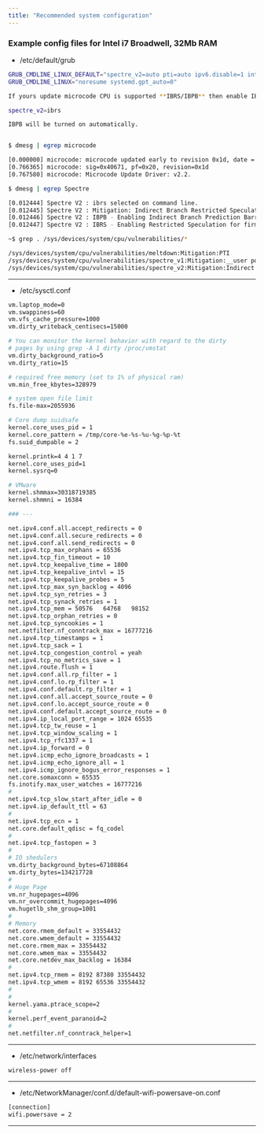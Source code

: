 ```yaml
---
title: "Recommended system configuration"
---
```




### Example config files for Intel i7 Broadwell, 32Mb RAM 

- /etc/default/grub

```bash
GRUB_CMDLINE_LINUX_DEFAULT="spectre_v2=auto pti=auto ipv6.disable=1 intremap=no_x2apic_optout acpi_osi=Linux acpi_backlight=vendor intel_iommu=on swiotlb=32768 apparmor=0"
GRUB_CMDLINE_LINUX="noresume systemd.gpt_auto=0"

If yours update microcode CPU is supported **IBRS/IBPB** then enable IBRS option:

spectre_v2=ibrs

IBPB will be turned on automatically.


$ dmesg | egrep microcode

[0.000000] microcode: microcode updated early to revision 0x1d, date = 2018-01-21
[0.766365] microcode: sig=0x40671, pf=0x20, revision=0x1d
[0.767580] microcode: Microcode Update Driver: v2.2.

$ dmesg | egrep Spectre

[0.012444] Spectre V2 : ibrs selected on command line.
[0.012445] Spectre V2 : Mitigation: Indirect Branch Restricted Speculation
[0.012446] Spectre V2 : IBPB - Enabling Indirect Branch Prediction Barrier
[0.012447] Spectre V2 : IBRS - Enabling Restricted Speculation for firmware calls

~$ grep . /sys/devices/system/cpu/vulnerabilities/*

/sys/devices/system/cpu/vulnerabilities/meltdown:Mitigation:PTI
/sys/devices/system/cpu/vulnerabilities/spectre_v1:Mitigation:__user pointer sanitization
/sys/devices/system/cpu/vulnerabilities/spectre_v2:Mitigation:Indirect Branch Restricted Speculation,IBPB

```

---

- /etc/sysctl.conf

```bash
vm.laptop_mode=0
vm.swappiness=60
vm.vfs_cache_pressure=1000
vm.dirty_writeback_centisecs=15000

# You can monitor the kernel behavior with regard to the dirty
# pages by using grep -A 1 dirty /proc/vmstat
vm.dirty_background_ratio=5
vm.dirty_ratio=15

# required free memory (set to 1% of physical ram)
vm.min_free_kbytes=328979

# system open file limit
fs.file-max=2055936

# Core dump suidsafe
kernel.core_uses_pid = 1
kernel.core_pattern = /tmp/core-%e-%s-%u-%g-%p-%t
fs.suid_dumpable = 2

kernel.printk=4 4 1 7
kernel.core_uses_pid=1
kernel.sysrq=0

# VMware
kernel.shmmax=30318719385
kernel.shmmni = 16384

### ---

net.ipv4.conf.all.accept_redirects = 0
net.ipv4.conf.all.secure_redirects = 0
net.ipv4.conf.all.send_redirects = 0
net.ipv4.tcp_max_orphans = 65536
net.ipv4.tcp_fin_timeout = 10
net.ipv4.tcp_keepalive_time = 1800
net.ipv4.tcp_keepalive_intvl = 15
net.ipv4.tcp_keepalive_probes = 5
net.ipv4.tcp_max_syn_backlog = 4096
net.ipv4.tcp_syn_retries = 3
net.ipv4.tcp_synack_retries = 1
net.ipv4.tcp_mem = 50576   64768   98152
net.ipv4.tcp_orphan_retries = 0
net.ipv4.tcp_syncookies = 1
net.netfilter.nf_conntrack_max = 16777216
net.ipv4.tcp_timestamps = 1
net.ipv4.tcp_sack = 1
net.ipv4.tcp_congestion_control = yeah
net.ipv4.tcp_no_metrics_save = 1
net.ipv4.route.flush = 1
net.ipv4.conf.all.rp_filter = 1
net.ipv4.conf.lo.rp_filter = 1
net.ipv4.conf.default.rp_filter = 1
net.ipv4.conf.all.accept_source_route = 0
net.ipv4.conf.lo.accept_source_route = 0
net.ipv4.conf.default.accept_source_route = 0
net.ipv4.ip_local_port_range = 1024 65535
net.ipv4.tcp_tw_reuse = 1
net.ipv4.tcp_window_scaling = 1
net.ipv4.tcp_rfc1337 = 1
net.ipv4.ip_forward = 0
net.ipv4.icmp_echo_ignore_broadcasts = 1
net.ipv4.icmp_echo_ignore_all = 1
net.ipv4.icmp_ignore_bogus_error_responses = 1
net.core.somaxconn = 65535
fs.inotify.max_user_watches = 16777216
#
net.ipv4.tcp_slow_start_after_idle = 0
net.ipv4.ip_default_ttl = 63
#
net.ipv4.tcp_ecn = 1
net.core.default_qdisc = fq_codel
#
net.ipv4.tcp_fastopen = 3
#
# IO shedulers
vm.dirty_background_bytes=67108864
vm.dirty_bytes=134217728
#
# Huge Page
vm.nr_hugepages=4096
vm.nr_overcommit_hugepages=4096
vm.hugetlb_shm_group=1001
#
# Memory
net.core.rmem_default = 33554432
net.core.wmem_default = 33554432
net.core.rmem_max = 33554432
net.core.wmem_max = 33554432
net.core.netdev_max_backlog = 16384
#
net.ipv4.tcp_rmem = 8192 87380 33554432
net.ipv4.tcp_wmem = 8192 65536 33554432
#
#
kernel.yama.ptrace_scope=2
#
kernel.perf_event_paranoid=2
#
net.netfilter.nf_conntrack_helper=1
```

---

- /etc/network/interfaces

```bash
wireless-power off
```

---

- /etc/NetworkManager/conf.d/default-wifi-powersave-on.conf

```bash
[connection]
wifi.powersave = 2
```

---

